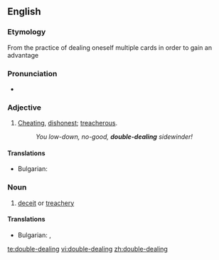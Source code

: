 ==English==

===Etymology===
From the practice of dealing oneself multiple cards in order to gain an advantage

===Pronunciation===
* {{IPA|/ˌdʌbəlˈdiːlɪŋ/}}

===Adjective===
{{en-adj|head=[[double]]-[[dealing]]|-}}

# {{context|of a person}} [[cheat|Cheating]], [[dishonest]]; [[treacherous]].
#: ''You low-down, no-good, '''double-dealing''' sidewinder!''

====Translations====
{{trans-top|cheating, dishonest}}
* Bulgarian: {{t|bg|двуличен}}
{{trans-mid}}
{{trans-bottom}}

===Noun===
{{en-noun|sg=[[double]]-[[dealing]]|-}}

# [[deceit]] or [[treachery]]

====Translations====
{{trans-top|deceit or treachery}}
* Bulgarian: {{t|bg|двуличие}}, {{t|bg|измама}}
{{trans-mid}}
{{trans-bottom}}

[[te:double-dealing]]
[[vi:double-dealing]]
[[zh:double-dealing]]